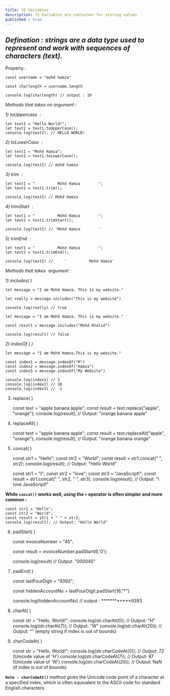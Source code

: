 ```yaml
---
title: JS Variables
description: JS Variables are container for storing values
published : true
---
```


_Defination : **strings** are a data type used to represent and work with sequences of characters (text)._
----------------------------------------------------------------------------------------------------------

Property :

    const username = "mohd hamza"
    
    const charlength = username.length
    
    console.log(charlength) // output : 10

_Methods that takes no argument :_ 

_1) toUppercase  :_

    let text1 = "Hello World!";
    let text2 = text1.toUpperCase();
    console.log(text2); // HELLO WORLD!

_2) toLowerCase  :_

    let text1 = "Mohd Hamza";      
    let text2 = text1.toLowerCase();
    
    console.log(text2) // mohd hamza

_3) trim  :_

    let text1 = "          Mohd Hamza        ";      
    let text2 = text1.trim();
    
    console.log(text2) // Mohd Hamza

_4) trimStart  :_

    let text1 = "          Mohd Hamza        ";      
    let text2 = text1.trimStart();
    
    console.log(text2) // 'Mohd Hamza        '

_5) trimEnd  :_

    let text1 = "          Mohd Hamza        ";      
    let text2 = text1.trimEnd();
    
    console.log(text2) //     '          Mohd Hamza'

_Methods that takes  argument :_ 

_1) includes( )_ 

    let message = "I am Mohd Hamza. This is my website."
    
    let really = message.includes("This is my website")
    
    console.log(really) // true

    let message = "I am Mohd Hamza. This is my website."
    
    const result = message.includes("Mohd Khalid")
    
    console.log(result) // false

_2) indexOf ( )_

    let message = "I am Mohd Hamza.This is my website."
    
    const index1 = message.indexOf("M")
    const index2 = message.indexOf("Hamza")
    const index3 = message.indexOf("My Website")
    
    console.log(index1) // 5
    console.log(index2) // 10
    console.log(index3) // -1
    

3) replace( )  
  

    const text = "apple banana apple";
    const result = text.replace("apple", "orange");
    console.log(result); // Output: "orange banana apple"
    

4) replaceAll( )

    const text = "apple banana apple";
    const result = text.replaceAll("apple", "orange");
    console.log(result); // Output: "orange banana orange"
    

5) concat( )

    const str1 = "Hello";
    const str2 = "World";
    const result = str1.concat(" ", str2);
    console.log(result); // Output: "Hello World"
    

    const str1 = "I";
    const str2 = "love";
    const str3 = "JavaScript!";
    const result = str1.concat(" ", str2, " ", str3);
    console.log(result); // Output: "I love JavaScript!"
    

**While `concat()` works well, using the `+` operator is often simpler and more common :**

    const str1 = "Hello";
    const str2 = "World";
    const result = str1 + " " + str2;
    console.log(result); // Output: "Hello World"
    

6) padStart( )

    const invoiceNumber = "45";
    
    const result = invoiceNumber.padStart(6,'0');
    
    console.log(result) // Output: "000045"

7) padEnd( )

    const lastFourDigit = "9393";
    
    const hiddenAccountNo = lastFourDigit.padStart(16,"*")
    
    console.log(hiddenAccountNo) // output : ************9393

8) charAt( )

    const str = "Hello, World!";
    console.log(str.charAt(0)); // Output: "H"
    console.log(str.charAt(7)); // Output: "W"
    console.log(str.charAt(20)); // Output: "" (empty string if index is out of bounds)
    

9) charCodeAt( )

    const str = "Hello, World!";
    console.log(str.charCodeAt(0)); // Output: 72 (Unicode value of 'H')
    console.log(str.charCodeAt(7)); // Output: 87 (Unicode value of 'W')
    console.log(str.charCodeAt(20)); // Output: NaN (if index is out of bounds)
    

**`Note : charCodeAt()`** method gives the Unicode code point of a character at a specified index, which is often equivalent to the ASCII code for standard English characters.
